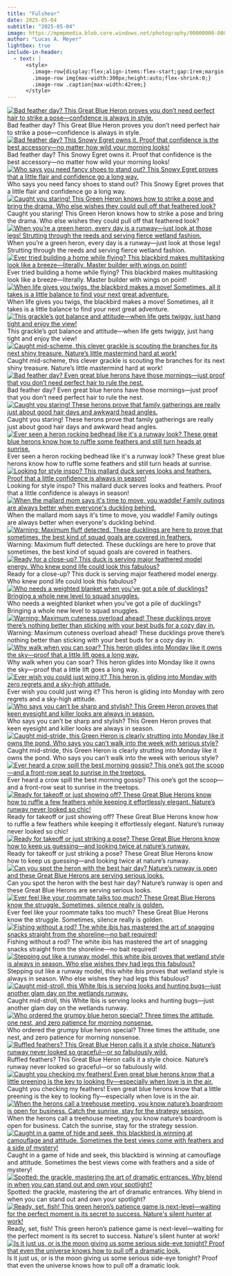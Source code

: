 ```yaml
---
title: "Fulshear"
date: 2025-05-04
subtitle: "2025-05-04"
image: https://mpmpmedia.blob.core.windows.net/photography/00000000-0000-0000-f947-d827942227b2/thumbnail/2025_05_04_Fulshear/20250504_0385.jpg
author: "Lucas A. Meyer"
lightbox: true
include-in-header:
  - text: |
      <style>
        .image-row{display:flex;align-items:flex-start;gap:1rem;margin:1rem 0;}
        .image-row img{max-width:300px;height:auto;flex-shrink:0;}
        .image-row .caption{max-width:42rem;}
      </style>
---
```



::: {.image-row}
[![Bad feather day? This Great Blue Heron proves you don’t need perfect hair to strike a pose—confidence is always in style.](https://mpmpmedia.blob.core.windows.net/photography/00000000-0000-0000-f947-d827942227b2/thumbnail/2025_05_04_Fulshear/20250504_0078.jpg){.lightbox title="Bad feather day? This Great Blue Heron proves you don’t need perfect hair to strike a pose—confidence is always in style." alt="Bad feather day? This Great Blue Heron proves you don’t need perfect hair to strike a pose—confidence is always in style."}](https://mpmpmedia.blob.core.windows.net/photography/00000000-0000-0000-f947-d827942227b2/web/2025_05_04_Fulshear/20250504_0078.jpg)
<div class="caption">Bad feather day? This Great Blue Heron proves you don’t need perfect hair to strike a pose—confidence is always in style.</div>
:::


::: {.image-row}
[![Bad feather day? This Snowy Egret owns it. Proof that confidence is the best accessory—no matter how wild your morning looks!](https://mpmpmedia.blob.core.windows.net/photography/00000000-0000-0000-f947-d827942227b2/thumbnail/2025_05_04_Fulshear/20250504_0151.jpg){.lightbox title="Bad feather day? This Snowy Egret owns it. Proof that confidence is the best accessory—no matter how wild your morning looks!" alt="Bad feather day? This Snowy Egret owns it. Proof that confidence is the best accessory—no matter how wild your morning looks!"}](https://mpmpmedia.blob.core.windows.net/photography/00000000-0000-0000-f947-d827942227b2/web/2025_05_04_Fulshear/20250504_0151.jpg)
<div class="caption">Bad feather day? This Snowy Egret owns it. Proof that confidence is the best accessory—no matter how wild your morning looks!</div>
:::


::: {.image-row}
[![Who says you need fancy shoes to stand out? This Snowy Egret proves that a little flair and confidence go a long way.](https://mpmpmedia.blob.core.windows.net/photography/00000000-0000-0000-f947-d827942227b2/thumbnail/2025_05_04_Fulshear/20250504_0152.jpg){.lightbox title="Who says you need fancy shoes to stand out? This Snowy Egret proves that a little flair and confidence go a long way." alt="Who says you need fancy shoes to stand out? This Snowy Egret proves that a little flair and confidence go a long way."}](https://mpmpmedia.blob.core.windows.net/photography/00000000-0000-0000-f947-d827942227b2/web/2025_05_04_Fulshear/20250504_0152.jpg)
<div class="caption">Who says you need fancy shoes to stand out? This Snowy Egret proves that a little flair and confidence go a long way.</div>
:::


::: {.image-row}
[![Caught you staring! This Green Heron knows how to strike a pose and bring the drama. Who else wishes they could pull off that feathered look?](https://mpmpmedia.blob.core.windows.net/photography/00000000-0000-0000-f947-d827942227b2/thumbnail/2025_05_04_Fulshear/20250504_0226.jpg){.lightbox title="Caught you staring! This Green Heron knows how to strike a pose and bring the drama. Who else wishes they could pull off that feathered look?" alt="Caught you staring! This Green Heron knows how to strike a pose and bring the drama. Who else wishes they could pull off that feathered look?"}](https://mpmpmedia.blob.core.windows.net/photography/00000000-0000-0000-f947-d827942227b2/web/2025_05_04_Fulshear/20250504_0226.jpg)
<div class="caption">Caught you staring! This Green Heron knows how to strike a pose and bring the drama. Who else wishes they could pull off that feathered look?</div>
:::


::: {.image-row}
[![When you’re a green heron, every day is a runway—just look at those legs! Strutting through the reeds and serving fierce wetland fashion.](https://mpmpmedia.blob.core.windows.net/photography/00000000-0000-0000-f947-d827942227b2/thumbnail/2025_05_04_Fulshear/20250504_0233.jpg){.lightbox title="When you’re a green heron, every day is a runway—just look at those legs! Strutting through the reeds and serving fierce wetland fashion." alt="When you’re a green heron, every day is a runway—just look at those legs! Strutting through the reeds and serving fierce wetland fashion."}](https://mpmpmedia.blob.core.windows.net/photography/00000000-0000-0000-f947-d827942227b2/web/2025_05_04_Fulshear/20250504_0233.jpg)
<div class="caption">When you’re a green heron, every day is a runway—just look at those legs! Strutting through the reeds and serving fierce wetland fashion.</div>
:::


::: {.image-row}
[![Ever tried building a home while flying? This blackbird makes multitasking look like a breeze—literally. Master builder with wings on point!](https://mpmpmedia.blob.core.windows.net/photography/00000000-0000-0000-f947-d827942227b2/thumbnail/2025_05_04_Fulshear/20250504_0025.jpg){.lightbox title="Ever tried building a home while flying? This blackbird makes multitasking look like a breeze—literally. Master builder with wings on point!" alt="Ever tried building a home while flying? This blackbird makes multitasking look like a breeze—literally. Master builder with wings on point!"}](https://mpmpmedia.blob.core.windows.net/photography/00000000-0000-0000-f947-d827942227b2/web/2025_05_04_Fulshear/20250504_0025.jpg)
<div class="caption">Ever tried building a home while flying? This blackbird makes multitasking look like a breeze—literally. Master builder with wings on point!</div>
:::


::: {.image-row}
[![When life gives you twigs, the blackbird makes a move! Sometimes, all it takes is a little balance to find your next great adventure.](https://mpmpmedia.blob.core.windows.net/photography/00000000-0000-0000-f947-d827942227b2/thumbnail/2025_05_04_Fulshear/20250504_0031.jpg){.lightbox title="When life gives you twigs, the blackbird makes a move! Sometimes, all it takes is a little balance to find your next great adventure." alt="When life gives you twigs, the blackbird makes a move! Sometimes, all it takes is a little balance to find your next great adventure."}](https://mpmpmedia.blob.core.windows.net/photography/00000000-0000-0000-f947-d827942227b2/web/2025_05_04_Fulshear/20250504_0031.jpg)
<div class="caption">When life gives you twigs, the blackbird makes a move! Sometimes, all it takes is a little balance to find your next great adventure.</div>
:::


::: {.image-row}
[![This grackle’s got balance and attitude—when life gets twiggy, just hang tight and enjoy the view!](https://mpmpmedia.blob.core.windows.net/photography/00000000-0000-0000-f947-d827942227b2/thumbnail/2025_05_04_Fulshear/20250504_0033.jpg){.lightbox title="This grackle’s got balance and attitude—when life gets twiggy, just hang tight and enjoy the view!" alt="This grackle’s got balance and attitude—when life gets twiggy, just hang tight and enjoy the view!"}](https://mpmpmedia.blob.core.windows.net/photography/00000000-0000-0000-f947-d827942227b2/web/2025_05_04_Fulshear/20250504_0033.jpg)
<div class="caption">This grackle’s got balance and attitude—when life gets twiggy, just hang tight and enjoy the view!</div>
:::


::: {.image-row}
[![Caught mid-scheme, this clever grackle is scouting the branches for its next shiny treasure. Nature’s little mastermind hard at work!](https://mpmpmedia.blob.core.windows.net/photography/00000000-0000-0000-f947-d827942227b2/thumbnail/2025_05_04_Fulshear/20250504_0043.jpg){.lightbox title="Caught mid-scheme, this clever grackle is scouting the branches for its next shiny treasure. Nature’s little mastermind hard at work!" alt="Caught mid-scheme, this clever grackle is scouting the branches for its next shiny treasure. Nature’s little mastermind hard at work!"}](https://mpmpmedia.blob.core.windows.net/photography/00000000-0000-0000-f947-d827942227b2/web/2025_05_04_Fulshear/20250504_0043.jpg)
<div class="caption">Caught mid-scheme, this clever grackle is scouting the branches for its next shiny treasure. Nature’s little mastermind hard at work!</div>
:::


::: {.image-row}
[![Bad feather day? Even great blue herons have those mornings—just proof that you don’t need perfect hair to rule the nest.](https://mpmpmedia.blob.core.windows.net/photography/00000000-0000-0000-f947-d827942227b2/thumbnail/2025_05_04_Fulshear/20250504_0045.jpg){.lightbox title="Bad feather day? Even great blue herons have those mornings—just proof that you don’t need perfect hair to rule the nest." alt="Bad feather day? Even great blue herons have those mornings—just proof that you don’t need perfect hair to rule the nest."}](https://mpmpmedia.blob.core.windows.net/photography/00000000-0000-0000-f947-d827942227b2/web/2025_05_04_Fulshear/20250504_0045.jpg)
<div class="caption">Bad feather day? Even great blue herons have those mornings—just proof that you don’t need perfect hair to rule the nest.</div>
:::


::: {.image-row}
[![Caught you staring! These herons prove that family gatherings are really just about good hair days and awkward head angles.](https://mpmpmedia.blob.core.windows.net/photography/00000000-0000-0000-f947-d827942227b2/thumbnail/2025_05_04_Fulshear/20250504_0058.jpg){.lightbox title="Caught you staring! These herons prove that family gatherings are really just about good hair days and awkward head angles." alt="Caught you staring! These herons prove that family gatherings are really just about good hair days and awkward head angles."}](https://mpmpmedia.blob.core.windows.net/photography/00000000-0000-0000-f947-d827942227b2/web/2025_05_04_Fulshear/20250504_0058.jpg)
<div class="caption">Caught you staring! These herons prove that family gatherings are really just about good hair days and awkward head angles.</div>
:::


::: {.image-row}
[![Ever seen a heron rocking bedhead like it's a runway look? These great blue herons know how to ruffle some feathers and still turn heads at sunrise.](https://mpmpmedia.blob.core.windows.net/photography/00000000-0000-0000-f947-d827942227b2/thumbnail/2025_05_04_Fulshear/20250504_0072.jpg){.lightbox title="Ever seen a heron rocking bedhead like it's a runway look? These great blue herons know how to ruffle some feathers and still turn heads at sunrise." alt="Ever seen a heron rocking bedhead like it's a runway look? These great blue herons know how to ruffle some feathers and still turn heads at sunrise."}](https://mpmpmedia.blob.core.windows.net/photography/00000000-0000-0000-f947-d827942227b2/web/2025_05_04_Fulshear/20250504_0072.jpg)
<div class="caption">Ever seen a heron rocking bedhead like it&#x27;s a runway look? These great blue herons know how to ruffle some feathers and still turn heads at sunrise.</div>
:::


::: {.image-row}
[![Looking for style inspo? This mallard duck serves looks and feathers. Proof that a little confidence is always in season!](https://mpmpmedia.blob.core.windows.net/photography/00000000-0000-0000-f947-d827942227b2/thumbnail/2025_05_04_Fulshear/20250504_0097.jpg){.lightbox title="Looking for style inspo? This mallard duck serves looks and feathers. Proof that a little confidence is always in season!" alt="Looking for style inspo? This mallard duck serves looks and feathers. Proof that a little confidence is always in season!"}](https://mpmpmedia.blob.core.windows.net/photography/00000000-0000-0000-f947-d827942227b2/web/2025_05_04_Fulshear/20250504_0097.jpg)
<div class="caption">Looking for style inspo? This mallard duck serves looks and feathers. Proof that a little confidence is always in season!</div>
:::


::: {.image-row}
[![When the mallard mom says it's time to move, you waddle! Family outings are always better when everyone's duckling behind.](https://mpmpmedia.blob.core.windows.net/photography/00000000-0000-0000-f947-d827942227b2/thumbnail/2025_05_04_Fulshear/20250504_0105.jpg){.lightbox title="When the mallard mom says it's time to move, you waddle! Family outings are always better when everyone's duckling behind." alt="When the mallard mom says it's time to move, you waddle! Family outings are always better when everyone's duckling behind."}](https://mpmpmedia.blob.core.windows.net/photography/00000000-0000-0000-f947-d827942227b2/web/2025_05_04_Fulshear/20250504_0105.jpg)
<div class="caption">When the mallard mom says it&#x27;s time to move, you waddle! Family outings are always better when everyone&#x27;s duckling behind.</div>
:::


::: {.image-row}
[![Warning: Maximum fluff detected. These ducklings are here to prove that sometimes, the best kind of squad goals are covered in feathers.](https://mpmpmedia.blob.core.windows.net/photography/00000000-0000-0000-f947-d827942227b2/thumbnail/2025_05_04_Fulshear/20250504_0114.jpg){.lightbox title="Warning: Maximum fluff detected. These ducklings are here to prove that sometimes, the best kind of squad goals are covered in feathers." alt="Warning: Maximum fluff detected. These ducklings are here to prove that sometimes, the best kind of squad goals are covered in feathers."}](https://mpmpmedia.blob.core.windows.net/photography/00000000-0000-0000-f947-d827942227b2/web/2025_05_04_Fulshear/20250504_0114.jpg)
<div class="caption">Warning: Maximum fluff detected. These ducklings are here to prove that sometimes, the best kind of squad goals are covered in feathers.</div>
:::


::: {.image-row}
[![Ready for a close-up? This duck is serving major feathered model energy. Who knew pond life could look this fabulous?](https://mpmpmedia.blob.core.windows.net/photography/00000000-0000-0000-f947-d827942227b2/thumbnail/2025_05_04_Fulshear/20250504_0120.jpg){.lightbox title="Ready for a close-up? This duck is serving major feathered model energy. Who knew pond life could look this fabulous?" alt="Ready for a close-up? This duck is serving major feathered model energy. Who knew pond life could look this fabulous?"}](https://mpmpmedia.blob.core.windows.net/photography/00000000-0000-0000-f947-d827942227b2/web/2025_05_04_Fulshear/20250504_0120.jpg)
<div class="caption">Ready for a close-up? This duck is serving major feathered model energy. Who knew pond life could look this fabulous?</div>
:::


::: {.image-row}
[![Who needs a weighted blanket when you’ve got a pile of ducklings? Bringing a whole new level to squad snuggles.](https://mpmpmedia.blob.core.windows.net/photography/00000000-0000-0000-f947-d827942227b2/thumbnail/2025_05_04_Fulshear/20250504_0125.jpg){.lightbox title="Who needs a weighted blanket when you’ve got a pile of ducklings? Bringing a whole new level to squad snuggles." alt="Who needs a weighted blanket when you’ve got a pile of ducklings? Bringing a whole new level to squad snuggles."}](https://mpmpmedia.blob.core.windows.net/photography/00000000-0000-0000-f947-d827942227b2/web/2025_05_04_Fulshear/20250504_0125.jpg)
<div class="caption">Who needs a weighted blanket when you’ve got a pile of ducklings? Bringing a whole new level to squad snuggles.</div>
:::


::: {.image-row}
[![Warning: Maximum cuteness overload ahead! These ducklings prove there’s nothing better than sticking with your best buds for a cozy day in.](https://mpmpmedia.blob.core.windows.net/photography/00000000-0000-0000-f947-d827942227b2/thumbnail/2025_05_04_Fulshear/20250504_0128.jpg){.lightbox title="Warning: Maximum cuteness overload ahead! These ducklings prove there’s nothing better than sticking with your best buds for a cozy day in." alt="Warning: Maximum cuteness overload ahead! These ducklings prove there’s nothing better than sticking with your best buds for a cozy day in."}](https://mpmpmedia.blob.core.windows.net/photography/00000000-0000-0000-f947-d827942227b2/web/2025_05_04_Fulshear/20250504_0128.jpg)
<div class="caption">Warning: Maximum cuteness overload ahead! These ducklings prove there’s nothing better than sticking with your best buds for a cozy day in.</div>
:::


::: {.image-row}
[![Why walk when you can soar? This heron glides into Monday like it owns the sky—proof that a little lift goes a long way.](https://mpmpmedia.blob.core.windows.net/photography/00000000-0000-0000-f947-d827942227b2/thumbnail/2025_05_04_Fulshear/20250504_0190.jpg){.lightbox title="Why walk when you can soar? This heron glides into Monday like it owns the sky—proof that a little lift goes a long way." alt="Why walk when you can soar? This heron glides into Monday like it owns the sky—proof that a little lift goes a long way."}](https://mpmpmedia.blob.core.windows.net/photography/00000000-0000-0000-f947-d827942227b2/web/2025_05_04_Fulshear/20250504_0190.jpg)
<div class="caption">Why walk when you can soar? This heron glides into Monday like it owns the sky—proof that a little lift goes a long way.</div>
:::


::: {.image-row}
[![Ever wish you could just wing it? This heron is gliding into Monday with zero regrets and a sky-high attitude.](https://mpmpmedia.blob.core.windows.net/photography/00000000-0000-0000-f947-d827942227b2/thumbnail/2025_05_04_Fulshear/20250504_0214.jpg){.lightbox title="Ever wish you could just wing it? This heron is gliding into Monday with zero regrets and a sky-high attitude." alt="Ever wish you could just wing it? This heron is gliding into Monday with zero regrets and a sky-high attitude."}](https://mpmpmedia.blob.core.windows.net/photography/00000000-0000-0000-f947-d827942227b2/web/2025_05_04_Fulshear/20250504_0214.jpg)
<div class="caption">Ever wish you could just wing it? This heron is gliding into Monday with zero regrets and a sky-high attitude.</div>
:::


::: {.image-row}
[![Who says you can’t be sharp and stylish? This Green Heron proves that keen eyesight and killer looks are always in season.](https://mpmpmedia.blob.core.windows.net/photography/00000000-0000-0000-f947-d827942227b2/thumbnail/2025_05_04_Fulshear/20250504_0243.jpg){.lightbox title="Who says you can’t be sharp and stylish? This Green Heron proves that keen eyesight and killer looks are always in season." alt="Who says you can’t be sharp and stylish? This Green Heron proves that keen eyesight and killer looks are always in season."}](https://mpmpmedia.blob.core.windows.net/photography/00000000-0000-0000-f947-d827942227b2/web/2025_05_04_Fulshear/20250504_0243.jpg)
<div class="caption">Who says you can’t be sharp and stylish? This Green Heron proves that keen eyesight and killer looks are always in season.</div>
:::


::: {.image-row}
[![Caught mid-stride, this Green Heron is clearly strutting into Monday like it owns the pond. Who says you can’t walk into the week with serious style?](https://mpmpmedia.blob.core.windows.net/photography/00000000-0000-0000-f947-d827942227b2/thumbnail/2025_05_04_Fulshear/20250504_0248.jpg){.lightbox title="Caught mid-stride, this Green Heron is clearly strutting into Monday like it owns the pond. Who says you can’t walk into the week with serious style?" alt="Caught mid-stride, this Green Heron is clearly strutting into Monday like it owns the pond. Who says you can’t walk into the week with serious style?"}](https://mpmpmedia.blob.core.windows.net/photography/00000000-0000-0000-f947-d827942227b2/web/2025_05_04_Fulshear/20250504_0248.jpg)
<div class="caption">Caught mid-stride, this Green Heron is clearly strutting into Monday like it owns the pond. Who says you can’t walk into the week with serious style?</div>
:::


::: {.image-row}
[![Ever heard a crow spill the best morning gossip? This one’s got the scoop—and a front-row seat to sunrise in the treetops.](https://mpmpmedia.blob.core.windows.net/photography/00000000-0000-0000-f947-d827942227b2/thumbnail/2025_05_04_Fulshear/20250504_0279.jpg){.lightbox title="Ever heard a crow spill the best morning gossip? This one’s got the scoop—and a front-row seat to sunrise in the treetops." alt="Ever heard a crow spill the best morning gossip? This one’s got the scoop—and a front-row seat to sunrise in the treetops."}](https://mpmpmedia.blob.core.windows.net/photography/00000000-0000-0000-f947-d827942227b2/web/2025_05_04_Fulshear/20250504_0279.jpg)
<div class="caption">Ever heard a crow spill the best morning gossip? This one’s got the scoop—and a front-row seat to sunrise in the treetops.</div>
:::


::: {.image-row}
[![Ready for takeoff or just showing off? These Great Blue Herons know how to ruffle a few feathers while keeping it effortlessly elegant. Nature’s runway never looked so chic!](https://mpmpmedia.blob.core.windows.net/photography/00000000-0000-0000-f947-d827942227b2/thumbnail/2025_05_04_Fulshear/20250504_0293.jpg){.lightbox title="Ready for takeoff or just showing off? These Great Blue Herons know how to ruffle a few feathers while keeping it effortlessly elegant. Nature’s runway never looked so chic!" alt="Ready for takeoff or just showing off? These Great Blue Herons know how to ruffle a few feathers while keeping it effortlessly elegant. Nature’s runway never looked so chic!"}](https://mpmpmedia.blob.core.windows.net/photography/00000000-0000-0000-f947-d827942227b2/web/2025_05_04_Fulshear/20250504_0293.jpg)
<div class="caption">Ready for takeoff or just showing off? These Great Blue Herons know how to ruffle a few feathers while keeping it effortlessly elegant. Nature’s runway never looked so chic!</div>
:::


::: {.image-row}
[![Ready for takeoff or just striking a pose? These Great Blue Herons know how to keep us guessing—and looking twice at nature’s runway.](https://mpmpmedia.blob.core.windows.net/photography/00000000-0000-0000-f947-d827942227b2/thumbnail/2025_05_04_Fulshear/20250504_0300.jpg){.lightbox title="Ready for takeoff or just striking a pose? These Great Blue Herons know how to keep us guessing—and looking twice at nature’s runway." alt="Ready for takeoff or just striking a pose? These Great Blue Herons know how to keep us guessing—and looking twice at nature’s runway."}](https://mpmpmedia.blob.core.windows.net/photography/00000000-0000-0000-f947-d827942227b2/web/2025_05_04_Fulshear/20250504_0300.jpg)
<div class="caption">Ready for takeoff or just striking a pose? These Great Blue Herons know how to keep us guessing—and looking twice at nature’s runway.</div>
:::


::: {.image-row}
[![Can you spot the heron with the best hair day? Nature’s runway is open and these Great Blue Herons are serving serious looks.](https://mpmpmedia.blob.core.windows.net/photography/00000000-0000-0000-f947-d827942227b2/thumbnail/2025_05_04_Fulshear/20250504_0305.jpg){.lightbox title="Can you spot the heron with the best hair day? Nature’s runway is open and these Great Blue Herons are serving serious looks." alt="Can you spot the heron with the best hair day? Nature’s runway is open and these Great Blue Herons are serving serious looks."}](https://mpmpmedia.blob.core.windows.net/photography/00000000-0000-0000-f947-d827942227b2/web/2025_05_04_Fulshear/20250504_0305.jpg)
<div class="caption">Can you spot the heron with the best hair day? Nature’s runway is open and these Great Blue Herons are serving serious looks.</div>
:::


::: {.image-row}
[![Ever feel like your roommate talks too much? These Great Blue Herons know the struggle. Sometimes, silence really is golden.](https://mpmpmedia.blob.core.windows.net/photography/00000000-0000-0000-f947-d827942227b2/thumbnail/2025_05_04_Fulshear/20250504_0318.jpg){.lightbox title="Ever feel like your roommate talks too much? These Great Blue Herons know the struggle. Sometimes, silence really is golden." alt="Ever feel like your roommate talks too much? These Great Blue Herons know the struggle. Sometimes, silence really is golden."}](https://mpmpmedia.blob.core.windows.net/photography/00000000-0000-0000-f947-d827942227b2/web/2025_05_04_Fulshear/20250504_0318.jpg)
<div class="caption">Ever feel like your roommate talks too much? These Great Blue Herons know the struggle. Sometimes, silence really is golden.</div>
:::


::: {.image-row}
[![Fishing without a rod? The white ibis has mastered the art of snagging snacks straight from the shoreline—no bait required!](https://mpmpmedia.blob.core.windows.net/photography/00000000-0000-0000-f947-d827942227b2/thumbnail/2025_05_04_Fulshear/20250504_0336.jpg){.lightbox title="Fishing without a rod? The white ibis has mastered the art of snagging snacks straight from the shoreline—no bait required!" alt="Fishing without a rod? The white ibis has mastered the art of snagging snacks straight from the shoreline—no bait required!"}](https://mpmpmedia.blob.core.windows.net/photography/00000000-0000-0000-f947-d827942227b2/web/2025_05_04_Fulshear/20250504_0336.jpg)
<div class="caption">Fishing without a rod? The white ibis has mastered the art of snagging snacks straight from the shoreline—no bait required!</div>
:::


::: {.image-row}
[![Stepping out like a runway model, this white ibis proves that wetland style is always in season. Who else wishes they had legs this fabulous?](https://mpmpmedia.blob.core.windows.net/photography/00000000-0000-0000-f947-d827942227b2/thumbnail/2025_05_04_Fulshear/20250504_0337.jpg){.lightbox title="Stepping out like a runway model, this white ibis proves that wetland style is always in season. Who else wishes they had legs this fabulous?" alt="Stepping out like a runway model, this white ibis proves that wetland style is always in season. Who else wishes they had legs this fabulous?"}](https://mpmpmedia.blob.core.windows.net/photography/00000000-0000-0000-f947-d827942227b2/web/2025_05_04_Fulshear/20250504_0337.jpg)
<div class="caption">Stepping out like a runway model, this white ibis proves that wetland style is always in season. Who else wishes they had legs this fabulous?</div>
:::


::: {.image-row}
[![Caught mid-stroll, this White Ibis is serving looks and hunting bugs—just another glam day on the wetlands runway.](https://mpmpmedia.blob.core.windows.net/photography/00000000-0000-0000-f947-d827942227b2/thumbnail/2025_05_04_Fulshear/20250504_0340.jpg){.lightbox title="Caught mid-stroll, this White Ibis is serving looks and hunting bugs—just another glam day on the wetlands runway." alt="Caught mid-stroll, this White Ibis is serving looks and hunting bugs—just another glam day on the wetlands runway."}](https://mpmpmedia.blob.core.windows.net/photography/00000000-0000-0000-f947-d827942227b2/web/2025_05_04_Fulshear/20250504_0340.jpg)
<div class="caption">Caught mid-stroll, this White Ibis is serving looks and hunting bugs—just another glam day on the wetlands runway.</div>
:::


::: {.image-row}
[![Who ordered the grumpy blue heron special? Three times the attitude, one nest, and zero patience for morning nonsense.](https://mpmpmedia.blob.core.windows.net/photography/00000000-0000-0000-f947-d827942227b2/thumbnail/2025_05_04_Fulshear/20250504_0344.jpg){.lightbox title="Who ordered the grumpy blue heron special? Three times the attitude, one nest, and zero patience for morning nonsense." alt="Who ordered the grumpy blue heron special? Three times the attitude, one nest, and zero patience for morning nonsense."}](https://mpmpmedia.blob.core.windows.net/photography/00000000-0000-0000-f947-d827942227b2/web/2025_05_04_Fulshear/20250504_0344.jpg)
<div class="caption">Who ordered the grumpy blue heron special? Three times the attitude, one nest, and zero patience for morning nonsense.</div>
:::


::: {.image-row}
[![Ruffled feathers? This Great Blue Heron calls it a style choice. Nature’s runway never looked so graceful—or so fabulously wild.](https://mpmpmedia.blob.core.windows.net/photography/00000000-0000-0000-f947-d827942227b2/thumbnail/2025_05_04_Fulshear/20250504_0347.jpg){.lightbox title="Ruffled feathers? This Great Blue Heron calls it a style choice. Nature’s runway never looked so graceful—or so fabulously wild." alt="Ruffled feathers? This Great Blue Heron calls it a style choice. Nature’s runway never looked so graceful—or so fabulously wild."}](https://mpmpmedia.blob.core.windows.net/photography/00000000-0000-0000-f947-d827942227b2/web/2025_05_04_Fulshear/20250504_0347.jpg)
<div class="caption">Ruffled feathers? This Great Blue Heron calls it a style choice. Nature’s runway never looked so graceful—or so fabulously wild.</div>
:::


::: {.image-row}
[![Caught you checking my feathers! Even great blue herons know that a little preening is the key to looking fly—especially when love is in the air.](https://mpmpmedia.blob.core.windows.net/photography/00000000-0000-0000-f947-d827942227b2/thumbnail/2025_05_04_Fulshear/20250504_0352.jpg){.lightbox title="Caught you checking my feathers! Even great blue herons know that a little preening is the key to looking fly—especially when love is in the air." alt="Caught you checking my feathers! Even great blue herons know that a little preening is the key to looking fly—especially when love is in the air."}](https://mpmpmedia.blob.core.windows.net/photography/00000000-0000-0000-f947-d827942227b2/web/2025_05_04_Fulshear/20250504_0352.jpg)
<div class="caption">Caught you checking my feathers! Even great blue herons know that a little preening is the key to looking fly—especially when love is in the air.</div>
:::


::: {.image-row}
[![When the herons call a treehouse meeting, you know nature’s boardroom is open for business. Catch the sunrise, stay for the strategy session.](https://mpmpmedia.blob.core.windows.net/photography/00000000-0000-0000-f947-d827942227b2/thumbnail/2025_05_04_Fulshear/20250504_0372.jpg){.lightbox title="When the herons call a treehouse meeting, you know nature’s boardroom is open for business. Catch the sunrise, stay for the strategy session." alt="When the herons call a treehouse meeting, you know nature’s boardroom is open for business. Catch the sunrise, stay for the strategy session."}](https://mpmpmedia.blob.core.windows.net/photography/00000000-0000-0000-f947-d827942227b2/web/2025_05_04_Fulshear/20250504_0372.jpg)
<div class="caption">When the herons call a treehouse meeting, you know nature’s boardroom is open for business. Catch the sunrise, stay for the strategy session.</div>
:::


::: {.image-row}
[![Caught in a game of hide and seek, this blackbird is winning at camouflage and attitude. Sometimes the best views come with feathers and a side of mystery!](https://mpmpmedia.blob.core.windows.net/photography/00000000-0000-0000-f947-d827942227b2/thumbnail/2025_05_04_Fulshear/20250504_0380.jpg){.lightbox title="Caught in a game of hide and seek, this blackbird is winning at camouflage and attitude. Sometimes the best views come with feathers and a side of mystery!" alt="Caught in a game of hide and seek, this blackbird is winning at camouflage and attitude. Sometimes the best views come with feathers and a side of mystery!"}](https://mpmpmedia.blob.core.windows.net/photography/00000000-0000-0000-f947-d827942227b2/web/2025_05_04_Fulshear/20250504_0380.jpg)
<div class="caption">Caught in a game of hide and seek, this blackbird is winning at camouflage and attitude. Sometimes the best views come with feathers and a side of mystery!</div>
:::


::: {.image-row}
[![Spotted: the grackle, mastering the art of dramatic entrances. Why blend in when you can stand out and own your spotlight?](https://mpmpmedia.blob.core.windows.net/photography/00000000-0000-0000-f947-d827942227b2/thumbnail/2025_05_04_Fulshear/20250504_0385.jpg){.lightbox title="Spotted: the grackle, mastering the art of dramatic entrances. Why blend in when you can stand out and own your spotlight?" alt="Spotted: the grackle, mastering the art of dramatic entrances. Why blend in when you can stand out and own your spotlight?"}](https://mpmpmedia.blob.core.windows.net/photography/00000000-0000-0000-f947-d827942227b2/web/2025_05_04_Fulshear/20250504_0385.jpg)
<div class="caption">Spotted: the grackle, mastering the art of dramatic entrances. Why blend in when you can stand out and own your spotlight?</div>
:::


::: {.image-row}
[![Ready, set, fish! This green heron’s patience game is next-level—waiting for the perfect moment is its secret to success. Nature's silent hunter at work!](https://mpmpmedia.blob.core.windows.net/photography/00000000-0000-0000-f947-d827942227b2/thumbnail/2025_05_04_Fulshear/20250504_0485.jpg){.lightbox title="Ready, set, fish! This green heron’s patience game is next-level—waiting for the perfect moment is its secret to success. Nature's silent hunter at work!" alt="Ready, set, fish! This green heron’s patience game is next-level—waiting for the perfect moment is its secret to success. Nature's silent hunter at work!"}](https://mpmpmedia.blob.core.windows.net/photography/00000000-0000-0000-f947-d827942227b2/web/2025_05_04_Fulshear/20250504_0485.jpg)
<div class="caption">Ready, set, fish! This green heron’s patience game is next-level—waiting for the perfect moment is its secret to success. Nature&#x27;s silent hunter at work!</div>
:::


::: {.image-row}
[![Is it just us, or is the moon giving us some serious side-eye tonight? Proof that even the universe knows how to pull off a dramatic look.](https://mpmpmedia.blob.core.windows.net/photography/00000000-0000-0000-f947-d827942227b2/thumbnail/2025_05_04_Fulshear/20250504_0514.jpg){.lightbox title="Is it just us, or is the moon giving us some serious side-eye tonight? Proof that even the universe knows how to pull off a dramatic look." alt="Is it just us, or is the moon giving us some serious side-eye tonight? Proof that even the universe knows how to pull off a dramatic look."}](https://mpmpmedia.blob.core.windows.net/photography/00000000-0000-0000-f947-d827942227b2/web/2025_05_04_Fulshear/20250504_0514.jpg)
<div class="caption">Is it just us, or is the moon giving us some serious side-eye tonight? Proof that even the universe knows how to pull off a dramatic look.</div>
:::

